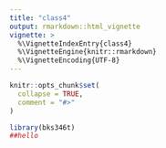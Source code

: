 ```yaml
---
title: "class4"
output: rmarkdown::html_vignette
vignette: >
  %\VignetteIndexEntry{class4}
  %\VignetteEngine{knitr::rmarkdown}
  %\VignetteEncoding{UTF-8}
---
```


```r
knitr::opts_chunk$set(
  collapse = TRUE,
  comment = "#>"
)
```

```r
library(bks346t)
##hello
```
